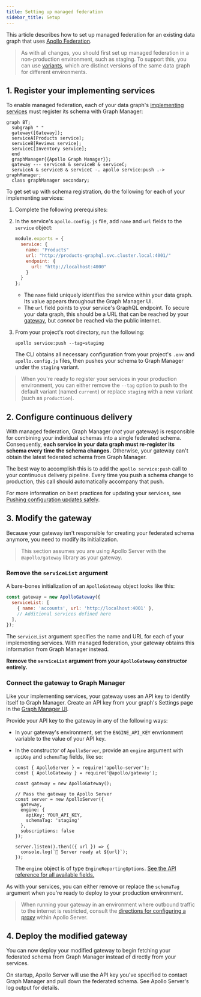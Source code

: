 ```yaml
---
title: Setting up managed federation
sidebar_title: Setup
---
```



This article describes how to set up managed federation for an existing data graph that uses [Apollo Federation](https://www.apollographql.com/docs/apollo-server/federation/introduction/).

> As with all changes, you should first set up managed federation in a non-production environment, such as staging. To support this, you can use [variants](../schema-registry/#managing-environments-with-variants), which are distinct versions of the same data graph for different environments.

## 1. Register your implementing services

To enable managed federation, each of your data graph's [implementing services](https://www.apollographql.com/docs/apollo-server/federation/implementing-services/) must register its schema with Graph Manager:

```mermaid
graph BT;
  subgraph " "
  gateway([Gateway]);
  serviceA[Products service];
  serviceB[Reviews service];
  serviceC[Inventory service];
  end
  graphManager{{Apollo Graph Manager}};
  gateway --- serviceA & serviceB & serviceC;
  serviceA & serviceB & serviceC -. apollo service:push .-> graphManager;
  class graphManager secondary;
```

To get set up with schema registration, do the following for each of your implementing services:

1. Complete the following prerequisites:

  <ProjectConfigPanel />

2. In the service's `apollo.config.js` file, add `name` and `url` fields to the `service` object:

    ```json{3-4}:title=apollo.config.js
    module.exports = {
      service: {
        name: "Products"
        url: "http://products-graphql.svc.cluster.local:4001/"
        endpoint: {
          url: "http://localhost:4000"
        }
      }
    };
    ```

    * The `name` field uniquely identifies the service within your data graph. Its value appears throughout the Graph Manager UI.
    * The `url` field points to your service's GraphQL endpoint. To secure your data graph, this should be a URL that can be reached by your [gateway](https://www.apollographql.com/docs/apollo-server/federation/gateway/), but _cannot_ be reached via the public internet.

3. From your project's root directory, run the following:

    ```
    apollo service:push --tag=staging
    ```

    The CLI obtains all necessary configuration from your project's `.env` and `apollo.config.js` files, then pushes your schema to Graph Manager under the `staging` variant.

> When you're ready to register your services in your production environment, you can either remove the `--tag` option to push to the default variant (named `current`) or replace `staging` with a new variant (such as `production`).

## 2. Configure continuous delivery

With managed federation, Graph Manager (_not_ your gateway) is responsible for combining your individual schemas into a single federated schema. Consequently, **each service in your data graph must re-register its schema every time the schema changes.** Otherwise, your gateway can't obtain the latest federated schema from Graph Manager.

The best way to accomplish this is to add the `apollo service:push` call to your continuous delivery pipeline. Every time you push a schema change to production, this call should automatically accompany that push.

For more information on best practices for updating your services, see [Pushing configuration updates safely](./advanced-topics/#pushing-configuration-updates-safely).

## 3. Modify the gateway

Because your gateway isn't responsible for creating your federated schema anymore, you need to modify its initialization.

> This section assumes you are using Apollo Server with the `@apollo/gateway` library as your gateway.

### Remove the `serviceList` argument

A bare-bones initialization of an `ApolloGateway` object looks like this:

```js
const gateway = new ApolloGateway({
  serviceList: [
    { name: 'accounts', url: 'http://localhost:4001' },
    // Additional services defined here
  ],
});
```

The `serviceList` argument specifies the name and URL for each of your implementing services. With managed federation, your gateway obtains this information from Graph Manager instead.

**Remove the `serviceList` argument from your `ApolloGateway` constructor entirely.**

### Connect the gateway to Graph Manager

Like your implementing services, your gateway uses an API key to identify itself to Graph Manager. Create an API key from your graph's Settings page in the [Graph Manager UI](https://engine.apollographql.com/).

Provide your API key to the gateway in any of the following ways:

* In your gateway's environment, set the `ENGINE_API_KEY` envrionment variable to the value of your API key.
* In the constructor of `ApolloServer`, provide an `engine` argument with `apiKey` and `schemaTag` fields, like so:

    ```js{9-12}
    const { ApolloServer } = require('apollo-server');
    const { ApolloGateway } = require('@apollo/gateway');

    const gateway = new ApolloGateway();

    // Pass the gateway to Apollo Server
    const server = new ApolloServer({
      gateway,
      engine: {
        apiKey: YOUR_API_KEY,
        schemaTag: 'staging'
      },
      subscriptions: false 
    });

    server.listen().then(({ url }) => {
      console.log(`🚀 Server ready at ${url}`);
    });
    ```

    The `engine` object is of type `EngineReportingOptions`. [See the API reference for all available fields.](https://www.apollographql.com/docs/apollo-server/api/apollo-server/#enginereportingoptions)

As with your services, you can either remove or replace the `schemaTag` argument when you're ready to deploy to your production environment.

> When running your gateway in an environment where outbound traffic to the internet is restricted, consult the [directions for configuring a proxy](https://www.apollographql.com/docs/apollo-server/proxy-configuration/) within Apollo Server.

## 4. Deploy the modified gateway

You can now deploy your modified gateway to begin fetching your federated schema from Graph Manager instead of directly from your services.

On startup, Apollo Server will use the API key you've specified to contact Graph Manager and pull down the federated schema. See Apollo Server's log output for details.
